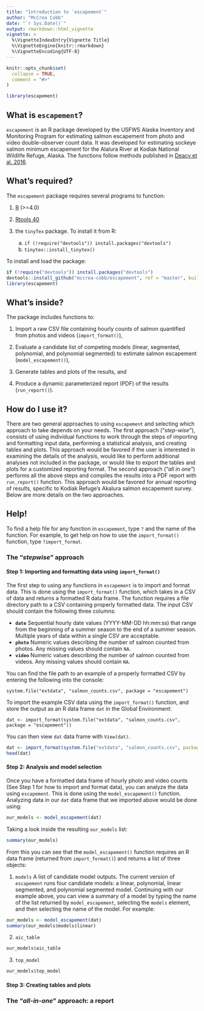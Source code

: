 ```yaml
---
title: "Introduction to `escapement`"
author: "McCrea Cobb"
date: "`r Sys.Date()`"
output: rmarkdown::html_vignette
vignette: >
  %\VignetteIndexEntry{Vignette Title}
  %\VignetteEngine{knitr::rmarkdown}
  %\VignetteEncoding{UTF-8}
---
```


```r
knitr::opts_chunk$set(
  collapse = TRUE,
  comment = "#>"
)

library(escapement)
```

## What is `escapement`?
`escapement` is an R package developed by the USFWS Alaska Inventory and Monitoring Program for estimating salmon escapement from photo and video double-observer count data. It was developed for estimating sockeye salmon minimum escapement for the Alalura River at Kodiak National Wildlife Refuge, Alaska. The functions follow methods published in [Deacy et al. 2016](https://peerj.com/articles/2120).

## What's required?
The `escapement` package requires several programs to function:  

1. [R](https://cloud.r-project.org/) (>=4.0)

2. [Rtools 40](https://cran.r-project.org/bin/windows/Rtools/)

3. the `tinyTex` package. To install it from R:  
      a. `if (!require("devtools")) install.packages("devtools")`  
      b. `tinytex::install_tinytex()`  

To install and load the package:  
```r
if (!require("devtools")) install.packages("devtools")
devtools::install_github("mccrea-cobb/escapement", ref = "master", build_vignettes = TRUE)
library(escapement)
```

## What's inside?
The package includes functions to:  

1. Import a raw CSV file containing hourly counts of salmon quantified from photos and videos (`import_format()`), 

2. Evaluate a candidate list of competing models (linear, segmented, polynomial, and polynomial segmented) to estimate salmon escapement (`model_escapement()`),  

3. Generate tables and plots of the results, and  

4. Produce a dynamic parameterized report (PDF) of the results (`run_report()`). 

## How do I use it?

There are two general approaches to using `escapement` and selecting which approach to take depends on your needs. The first approach ("*step-wise*"), consists of using individual functions to work through the steps of importing and formatting input data, performing a statistical analysis, and creating tables and plots. This approach would be favored if the user is interested in examining the details of the analysis, would like to perform additional analyses not included in the package, or would like to export the tables and plots for a customized reporting format. The second approach ("*all in one*") performs all the above steps and compiles the results into a PDF report with `run_report()` function. This approach would be favored for annual reporting of results, specific to Kodiak Refuge's Akalura salmon escapement survey. Below are more details on the two approaches.

## Help!  
To find a help file for any function in `escapement`, type `?` and the name of the function. For example, to get help on how to use the `import_format()` function, type `?import_format`. 

### The "*stepwise*" approach

#### Step 1: Importing and formatting data using `import_format()`
The first step to using any functions in `escapement` is to import and format data. This is done using the `import_format()` function, which takes in a CSV of data and returns a formatted R data frame. The function requires a file directory path to a CSV containing properly formatted data. The input CSV should contain the following three columns:

- **`date`** Sequential hourly date values (YYYY-MM-DD hh:mm:ss) that range from the beginning of a summer season to the end of a summer season. Multiple years of data within a single CSV are acceptable. 
- **`photo`** Numeric values describing the number of salmon counted from photos. Any missing values should contain `NA`.
- **`video`** Numeric values describing the number of salmon counted from videos. Any missing values should contain `NA`.

You can find the file path to an example of a properly formatted CSV by entering the following into the console:

`system.file("extdata", "salmon_counts.csv", package = "escapement")`

To import the example CSV data using the `import_format()` function, and store the output as an R data frame `dat` in the Global Environment:

`dat <- import_format(system.file("extdata", "salmon_counts.csv", package = "escapement"))`

You can then view `dat` data frame with `View(dat)`.

```r
dat <- import_format(system.file("extdata", "salmon_counts.csv", package = "escapement"))
head(dat)
```

#### Step 2: Analysis and model selection
Once you have a formatted data frame of hourly photo and video counts (See Step 1 for how to import and format data), you can analyze the data using `escapement`. This is done using the `model_escapement()` function. Analyzing data in our `dat` data frame that we imported above would be done using:
```r
our_models <- model_escapement(dat)
```
Taking a look inside the resulting `our_models` list:

```r
summary(our_models)
```

From this you can see that the `model_escapement()` function requires an R data frame (returned from `import_format()`) and returns a list of three objects:

1. `models` A list of candidate model outputs. The current version of `escapement` runs four candidate models: a linear, polynomial, linear segmented, and polynomial segmented model. Continuing with our example above, you can view a summary of a model by typing the name of the list returned by `model_escapement`, selecting the `models` element, and then selecting the name of the model. For example:
```r
our_models <- model_escapement(dat)
summary(our_models$models$linear)
```


2. `aic_table`

```r
our_models$aic_table
```

3. `top_model`

```r
our_models$top_model
```


#### Step 3: Creating tables and plots


### The "*all-in-one*" approach: a report

